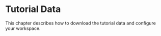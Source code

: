 # Tutorial Data
This chapter describes how to download the tutorial data and configure your workspace. 
